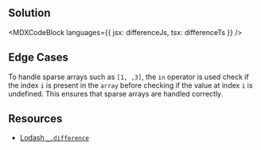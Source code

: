 

## Solution

<MDXCodeBlock languages={{ jsx: differenceJs, tsx: differenceTs }} />

## Edge Cases

To handle sparse arrays such as `[1, ,3]`, the `in` operator is used check if the index `i` is present in the `array` before checking if the value at index `i` is undefined. This ensures that sparse arrays are handled correctly.

## Resources

- [Lodash `_.difference`](https://lodash.com/docs/#difference)
